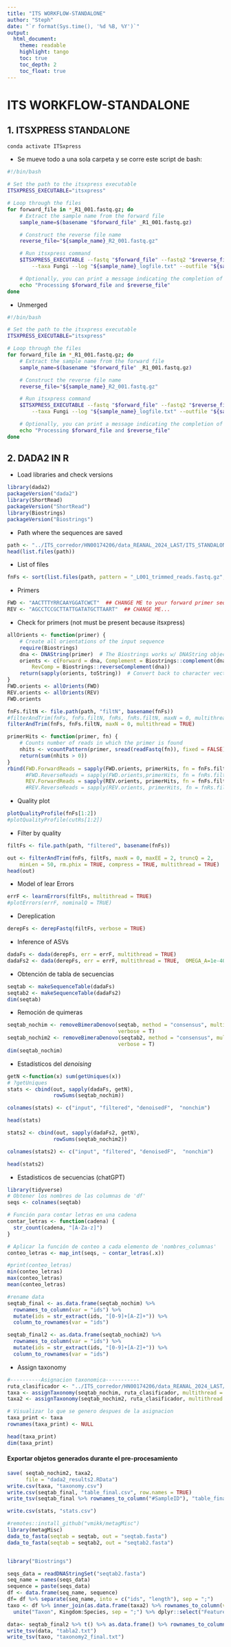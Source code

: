 ```yaml
---
title: "ITS WORKFLOW-STANDALONE"
author: "Steph"
date: "`r format(Sys.time(), '%d %B, %Y')`"
output:
  html_document:
    theme: readable
    highlight: tango
    toc: true
    toc_depth: 2
    toc_float: true
---
```


# ITS WORKFLOW-STANDALONE

## 1. ITSXPRESS STANDALONE

```bash
conda activate ITSxpress
```

- Se mueve todo a una sola carpeta y se corre este script de bash:

```bash

#!/bin/bash

# Set the path to the itsxpress executable
ITSXPRESS_EXECUTABLE="itsxpress"

# Loop through the files
for forward_file in *_R1_001.fastq.gz; do
    # Extract the sample name from the forward file
    sample_name=$(basename "$forward_file" _R1_001.fastq.gz)

    # Construct the reverse file name
    reverse_file="${sample_name}_R2_001.fastq.gz"

    # Run itsxpress command
    $ITSXPRESS_EXECUTABLE --fastq "$forward_file" --fastq2 "$reverse_file" --region ITS2 \
        --taxa Fungi --log "${sample_name}_logfile.txt" --outfile "${sample_name}_trimmed_reads.fastq.gz" --threads 2

    # Optionally, you can print a message indicating the completion of each iteration
    echo "Processing $forward_file and $reverse_file"
done
```

- Unmerged
```bash

#!/bin/bash

# Set the path to the itsxpress executable
ITSXPRESS_EXECUTABLE="itsxpress"

# Loop through the files
for forward_file in *_R1_001.fastq.gz; do
    # Extract the sample name from the forward file
    sample_name=$(basename "$forward_file" _R1_001.fastq.gz)

    # Construct the reverse file name
    reverse_file="${sample_name}_R2_001.fastq.gz"

    # Run itsxpress command
    $ITSXPRESS_EXECUTABLE --fastq "$forward_file" --fastq2 "$reverse_file" --region ITS2 \
        --taxa Fungi --log "${sample_name}_logfile.txt" --outfile "${sample_name}_trimmed_R1.fastq.gz" --outfile2 "${sample_name}_trimmed_R2.fastq.gz" --threads 4

    # Optionally, you can print a message indicating the completion of each iteration
    echo "Processing $forward_file and $reverse_file"
done
```

## 2. DADA2 IN R

- Load libraries and check versions

```r
library(dada2)
packageVersion("dada2")
library(ShortRead)
packageVersion("ShortRead")
library(Biostrings)
packageVersion("Biostrings")
```

- Path where the sequences are saved
```r
path <- "../ITS_corredor/HN00174206/data_REANAL_2024_LAST/ITS_STANDALONE/"  ## CHANGE ME to the directory containing the fastq files.
head(list.files(path))
```

- List of files
```r
fnFs <- sort(list.files(path, pattern = "_L001_trimmed_reads.fastq.gz", full.names = TRUE))
```
- Primers
```r
FWD <- "AACTTTYRRCAAYGGATCWCT"  ## CHANGE ME to your forward primer sequence
REV <- "AGCCTCCGCTTATTGATATGCTTAART"  ## CHANGE ME...
```
- Check for primers (not must be present because itsxpress)
```r
allOrients <- function(primer) {
    # Create all orientations of the input sequence
    require(Biostrings)
    dna <- DNAString(primer)  # The Biostrings works w/ DNAString objects rather than character vectors
    orients <- c(Forward = dna, Complement = Biostrings::complement(dna), Reverse = Biostrings::reverse(dna),
        RevComp = Biostrings::reverseComplement(dna))
    return(sapply(orients, toString))  # Convert back to character vector
}
FWD.orients <- allOrients(FWD)
REV.orients <- allOrients(REV)
FWD.orients
```

```r
fnFs.filtN <- file.path(path, "filtN", basename(fnFs)) 
#filterAndTrim(fnFs, fnFs.filtN, fnRs, fnRs.filtN, maxN = 0, multithread = TRUE)
filterAndTrim(fnFs, fnFs.filtN, maxN = 0, multithread = TRUE)
```

```r
primerHits <- function(primer, fn) {
    # Counts number of reads in which the primer is found
    nhits <- vcountPattern(primer, sread(readFastq(fn)), fixed = FALSE)
    return(sum(nhits > 0))
}
rbind(FWD.ForwardReads = sapply(FWD.orients, primerHits, fn = fnFs.filtN[[1]]),
      #FWD.ReverseReads = sapply(FWD.orients,primerHits, fn = fnRs.filtN[[1]]))
      REV.ForwardReads = sapply(REV.orients, primerHits, fn = fnFs.filtN[[1]]))
      #REV.ReverseReads = sapply(REV.orients, primerHits, fn = fnRs.filtN[[1]]))
```

- Quality plot
```r
plotQualityProfile(fnFs[1:2])
#plotQualityProfile(cutRs[1:2])

```
- Filter by quality

```r
filtFs <- file.path(path, "filtered", basename(fnFs))

```

```r
out <- filterAndTrim(fnFs, filtFs, maxN = 0, maxEE = 2, truncQ = 2,
    minLen = 50, rm.phix = TRUE, compress = TRUE, multithread = TRUE)  # on windows, set multithread = FALSE
head(out)
```
- Model of lear Errors
```r
errF <- learnErrors(filtFs, multithread = TRUE)
#plotErrors(errF, nominalQ = TRUE)

```
- Dereplication
```r
derepFs <- derepFastq(filtFs, verbose = TRUE)
```
- Inference of ASVs
```r
dadaFs <- dada(derepFs, err = errF, multithread = TRUE)
dadaFs2 <- dada(derepFs, err = errF, multithread = TRUE,  OMEGA_A=1e-40, pool="pseudo" )

```



- Obtención de tabla de secuencias

```r
seqtab <- makeSequenceTable(dadaFs)
seqtab2 <- makeSequenceTable(dadaFs2)
dim(seqtab)
```


- Remoción de quimeras
```r
seqtab_nochim <- removeBimeraDenovo(seqtab, method = "consensus", multithread = T, 
                                    verbose = T)
seqtab_nochim2 <- removeBimeraDenovo(seqtab2, method = "consensus", multithread = T, 
                                    verbose = T)
dim(seqtab_nochim)
```

- Estadísticos del *denoising*
```r
getN <-function(x) sum(getUniques(x))
# ?getUniques
stats <- cbind(out, sapply(dadaFs, getN), 
               rowSums(seqtab_nochim))

colnames(stats) <- c("input", "filtered", "denoisedF",  "nonchim")

head(stats)
```

```r
stats2 <- cbind(out, sapply(dadaFs2, getN), 
               rowSums(seqtab_nochim2))

colnames(stats2) <- c("input", "filtered", "denoisedF",  "nonchim")

head(stats2)
```


- Estadisticos de secuencias (chatGPT)
```r
library(tidyverse)
# Obtener los nombres de las columnas de 'df'
seqs <- colnames(seqtab)

# Función para contar letras en una cadena
contar_letras <- function(cadena) {
  str_count(cadena, "[A-Za-z]")
}

# Aplicar la función de conteo a cada elemento de 'nombres_columnas'
conteo_letras <- map_int(seqs, ~ contar_letras(.x))

#print(conteo_letras)
min(conteo_letras)
max(conteo_letras)
mean(conteo_letras)

```


```r
#rename data
seqtab_final <- as.data.frame(seqtab_nochim) %>%
  rownames_to_column(var = "ids") %>%
  mutate(ids = str_extract(ids, "[0-9]+[A-Z]+")) %>%
  column_to_rownames(var = "ids")

seqtab_final2 <- as.data.frame(seqtab_nochim2) %>%
  rownames_to_column(var = "ids") %>%
  mutate(ids = str_extract(ids, "[0-9]+[A-Z]+")) %>%
  column_to_rownames(var = "ids")

```


- Assign taxonomy

```r
#----------Asignacion taxonomica-----------
ruta_clasificador <- "../ITS_corredor/HN00174206/data_REANAL_2024_LAST/sh_general_release_dynamic_18.07.2023.fasta" # de la página de UNITE
taxa <- assignTaxonomy(seqtab_nochim, ruta_clasificador, multithread = TRUE, tryRC = TRUE)
taxa2 <- assignTaxonomy(seqtab_nochim2, ruta_clasificador, multithread = TRUE, tryRC = TRUE)

# Visualizar lo que se genero despues de la asignacion
taxa_print <- taxa
rownames(taxa_print) <- NULL

head(taxa_print)
dim(taxa_print)
```

#### Exportar objetos generados durante el pre-procesamiento 

```r
save( seqtab_nochim2, taxa2,
      file = "dada2_results2.RData")
write.csv(taxa, "taxonomy.csv")
write.csv(seqtab_final, "table_final.csv", row.names = TRUE)
write_tsv(seqtab_final %>% rownames_to_column("#SampleID"), "table_final.txt")

write.csv(stats, "stats.csv")

#remotes::install_github("vmikk/metagMisc")
library(metagMisc)
dada_to_fasta(seqtab = seqtab, out = "seqtab.fasta")
dada_to_fasta(seqtab = seqtab2, out = "seqtab2.fasta")



```

```r
library("Biostrings")

seqs_data = readDNAStringSet("seqtab2.fasta")
seq_name = names(seqs_data)
sequence = paste(seqs_data)
df <- data.frame(seq_name, sequence)
df= df %>% separate(seq_name, into = c("ids", "length"), sep = ";")
taxo <- df %>% inner_join(as.data.frame(taxa2) %>% rownames_to_column(var = "sequence")) %>% 
  unite("Taxon", Kingdom:Species, sep = ";") %>% dplyr::select("Feature ID"=ids, Taxon)

data<- seqtab_final2 %>% t() %>% as.data.frame() %>% rownames_to_column(var = "sequence") %>% inner_join(df) %>% dplyr::select("#OTU ID"=ids, "111D":"623R" ) 
write_tsv(data, "tabla2.txt")
write_tsv(taxo, "taxonomy2_final.txt")


```

